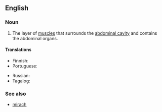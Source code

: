 ==English==
{{wikipedia}}

===Noun===
{{en-noun}}

# The layer of [[muscle]]s that surrounds the [[abdominal cavity]] and contains the abdominal organs.

====Translations====
{{trans-top|muscles that surround the abdominal cavity}}
* Finnish: {{t|fi|vatsanpeitteet|p}}
* Portuguese: {{t|pt|parede abdominal|f}}
{{trans-mid}}
* Russian: {{t|ru|брюшная стенка|f}}
* Tagalog: {{t|tl|pantiyang dinding}}
{{trans-bottom}}

===See also===
* [[mirach]]